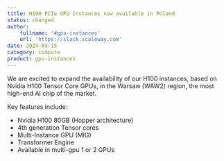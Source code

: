 ```yaml
---
title: H100 PCIe GPU Instances now available in Poland
status: changed
author:
    fullname: '#gpu-instances'
    url: 'https://slack.scaleway.com'
date: 2024-03-15
category: compute
product: gpu-instances
---
```


We are excited to expand the availability of our H100 instances, based on Nvidia H100 Tensor Core GPUs, in the Warsaw (WAW2) region, the most high-end AI chip of the market.

Key features include:
- Nvidia H100 80GB (Hopper architecture)
- 4th generation Tensor cores
- Multi-Instance GPU (MIG)
- Transformer Engine
- Available in multi-gpu 1 or 2 GPUs

